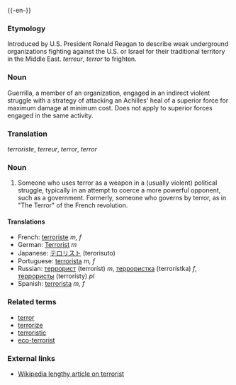 {{wikipedia}}
{{-en-}}
===Etymology===
Introduced by U.S. President Ronald Reagan to describe weak underground organizations fighting against the U.S. or Israel for their traditional territory in the Middle East.  {{OF.}} ''terreur'', {{L.}} ''terror'' to frighten.

===Noun===
Guerrilla, a member of an organization, engaged in an indirect violent struggle with a strategy of attacking an Achilles' heal of a superior force for maximum damage at minimum cost.  Does not apply to superior forces engaged in the same activity.

===Translation===
{{F.}} ''terroriste'', {{OF.}} ''terreur'',   {{G.}} ''terror'', {{L.}} ''terror''

===Noun===
# Someone who uses terror as a weapon in a (usually violent) political struggle, typically in an attempt to coerce a more powerful opponent, such as a government. Formerly, someone who governs by terror, as in "The Terror" of the French revolution.

====Translations====
*French: [[terroriste]] ''m, f''
*German: [[Terrorist]] ''m''
*Japanese: [[テロリスト]] (terorisuto)
*Portuguese: [[terrorista]] ''m, f''
*Russian: [[террорист]] (terroríst) ''m'', [[террористка]] (terrorístka) ''f'', [[террористы]] (terrorísty) ''pl''
*Spanish: [[terrorista]] ''m, f''

===Related terms===
*[[terror]]
*[[terrorize]]
*[[terroristic]]
*[[eco-terrorist]]

===External links===
*[[w:terrorist|Wikipedia lengthy article on terrorist]]